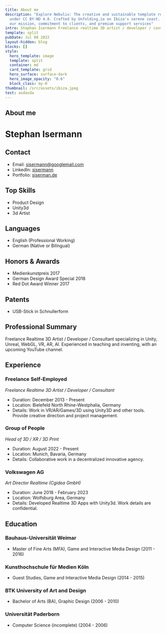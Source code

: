 ```yaml
---
title: About me
description: "Explore Nebulix: The creative and sustainable template released
  under CC BY-ND 4.0. Crafted by Unfolding.io on Ibiza's serene coast. Discover
  our mission, commitment to clients, and premium support services"
intro: Stephan Isermann Freelance realtime 3D artist / developer / consultant (unity, unreal, webgl, VR, AR, AI)
template: split
pubDate: Jul 08 2022
layout-hidden: blog
blocks: []
style:
  hero_template: image
  template: split
  container: md
  card_template: grid
  hero_surface: surface-dark
  hero_image_opacity: "0.6"
  block_class: my-0
thumbnail: /src/assets/ibiza.jpeg
test: asdasda
---
```


## About me

# Stephan Isermann

## Contact
- Email: sisermann@googlemail.com
- LinkedIn: [sisermann](www.linkedin.com/in/sisermann)
- Portfolio: [siserman.de](siserman.de/)

## Top Skills
- Product Design
- Unity3d
- 3d Artist

## Languages
- English (Professional Working)
- German (Native or Bilingual)

## Honors & Awards
- Medienkunstpreis 2017
- German Design Award Special 2018
- Red Dot Award Winner 2017

## Patents
- USB-Stick in Schnullerform

## Professional Summary
Freelance Realtime 3D Artist / Developer / Consultant specializing in Unity, Unreal, WebGL, VR, AR, AI. Experienced in teaching and inventing, with an upcoming YouTube channel.

## Experience

### Freelance Self-Employed
_Freelance Realtime 3D Artist / Developer / Consultant_
- Duration: December 2013 - Present
- Location: Bielefeld North Rhine-Westphalia, Germany
- Details: Work in VR/AR/Games/3D using Unity3D and other tools. Provide creative direction and project management.

### Group of People
_Head of 3D / XR / 3D Print_
- Duration: August 2022 - Present
- Location: Munich, Bavaria, Germany
- Details: Collaborative work in a decentralized innovative agency.

### Volkswagen AG
_Art Director Realtime (Cgidea GmbH)_
- Duration: June 2018 - February 2023
- Location: Wolfsburg Area, Germany
- Details: Developed Realtime 3D Apps with Unity3d. Work details are confidential.

## Education

### Bauhaus-Universität Weimar
- Master of Fine Arts (MFA), Game and Interactive Media Design (2011 - 2016)

### Kunsthochschule für Medien Köln
- Guest Studies, Game and Interactive Media Design (2014 - 2015)

### BTK University of Art and Design
- Bachelor of Arts (BA), Graphic Design (2006 - 2010)

### Universität Paderborn
- Computer Science (incomplete) (2004 - 2006)
